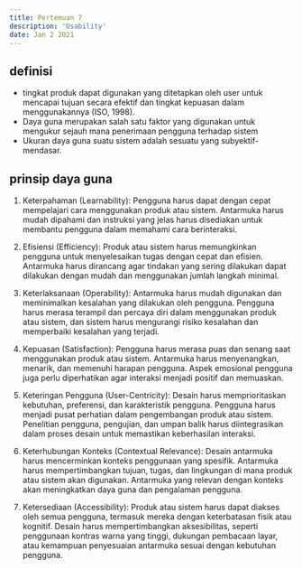 ---
title: Pertemuan 7
description: 'Usability'
date: Jan 2 2021
---

## definisi

- tingkat produk dapat digunakan yang ditetapkan oleh user untuk mencapai tujuan secara efektif dan tingkat kepuasan dalam menggunakannya (ISO, 1998).
- Daya guna merupakan salah satu faktor yang digunakan untuk mengukur sejauh mana penerimaan pengguna terhadap sistem
- Ukuran daya guna suatu sistem adalah sesuatu yang subyektif-mendasar.

## prinsip daya guna

1. Keterpahaman (Learnability):
   Pengguna harus dapat dengan cepat mempelajari cara menggunakan produk atau sistem. Antarmuka harus mudah dipahami dan instruksi yang jelas harus disediakan untuk membantu pengguna dalam memahami cara berinteraksi.

2. Efisiensi (Efficiency):
   Produk atau sistem harus memungkinkan pengguna untuk menyelesaikan tugas dengan cepat dan efisien. Antarmuka harus dirancang agar tindakan yang sering dilakukan dapat dilakukan dengan mudah dan menggunakan jumlah langkah minimal.

3. Keterlaksanaan (Operability):
   Antarmuka harus mudah digunakan dan meminimalkan kesalahan yang dilakukan oleh pengguna. Pengguna harus merasa terampil dan percaya diri dalam menggunakan produk atau sistem, dan sistem harus mengurangi risiko kesalahan dan memperbaiki kesalahan yang terjadi.

4. Kepuasan (Satisfaction):
   Pengguna harus merasa puas dan senang saat menggunakan produk atau sistem. Antarmuka harus menyenangkan, menarik, dan memenuhi harapan pengguna. Aspek emosional pengguna juga perlu diperhatikan agar interaksi menjadi positif dan memuaskan.

5. Keteringan Pengguna (User-Centricity):
   Desain harus memprioritaskan kebutuhan, preferensi, dan karakteristik pengguna. Pengguna harus menjadi pusat perhatian dalam pengembangan produk atau sistem. Penelitian pengguna, pengujian, dan umpan balik harus diintegrasikan dalam proses desain untuk memastikan keberhasilan interaksi.

6. Keterhubungan Konteks (Contextual Relevance):
   Desain antarmuka harus mencerminkan konteks penggunaan yang spesifik. Antarmuka harus mempertimbangkan tujuan, tugas, dan lingkungan di mana produk atau sistem akan digunakan. Antarmuka yang relevan dengan konteks akan meningkatkan daya guna dan pengalaman pengguna.

7. Ketersediaan (Accessibility):
   Produk atau sistem harus dapat diakses oleh semua pengguna, termasuk mereka dengan keterbatasan fisik atau kognitif. Desain harus mempertimbangkan aksesibilitas, seperti penggunaan kontras warna yang tinggi, dukungan pembacaan layar, atau kemampuan penyesuaian antarmuka sesuai dengan kebutuhan pengguna.
